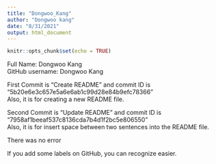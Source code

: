 ```yaml
---
title: "Dongwoo_Kang"
author: "Dongwoo kang"
date: "8/31/2021"
output: html_document
---
```


```r
knitr::opts_chunk$set(echo = TRUE)
```

Full Name: Dongwoo Kang  
GitHub username: Dongwoo Kang  
  
First Commit is "Create README" and commit ID is "5b20e6e3c657e5a6e6ab1c99d28e84b9efc78366"  
Also, it is for creating a new README file.    
  
Second Commit is "Update README" and commit ID is "7958af1beeaf537c8136cda7b4d1f2bc5e806550"  
Also, it is for insert space between two sentences into the README file.   
  
There was no error  
  
If you add some labels on GitHub, you can recognize easier.   
